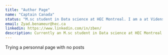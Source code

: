 ```yaml
---
title: "Author Page"
name: "Captain Canada"
status: "M.sc student in Data science at HEC Montreal. I am a at Videns."
email: Zyad.benameur@hec.ca
linkedin: https://www.linkedin.com/in/zben/
description: Currently an M.sc student in Data science at HEC Montreal
---
```

Trying a personnal page with no posts